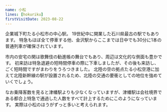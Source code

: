```yaml
---
name: 小松
lines: [hokuriku]
firstVisitDate: 2023-08-22
---
```



企業城下町たる小松市の中心駅。
19世紀中に開業した石川県最古の駅でもあります。
特急もほぼ全て停車する他、金沢駅からここまでは日中でも30分に1本の普通列車が確保されています。

市内の安宅の関は歌舞伎の勧進帳の舞台でもあり、周辺は文化的な側面も豊かです。
初来訪は特急退避の短時間停車の際に下車しましたが、その後も来訪し、ごく短時間ですがまわりをうろつきました。
北陸の空の拠点たる小松空港に加えて北陸新幹線の駅が設置されるため、北陸の交通の要衝としての地位を強めていくでしょう。

なお乗降客数を見ると<AutoStationLink slug="tsubata">津幡</AutoStationLink>駅よりも少なくなっていますが、津幡駅は会社境界である都合上特急で通過した人数をすべて計上するためにこのようになっています。
実際は小松のほうがずっと多いと考えられます。
